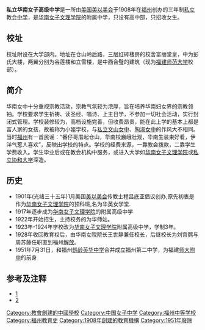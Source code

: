 '''私立华南女子高级中学'''是一所由[[美国|美国]][[美以美会|美以美会]]于1908年在[[福州|福州]]创办的三年制[[私立|私立]]教会[[中学|中学]]，是[[华南女子文理学院|华南女子文理学院]]的附属中学，只设有高中部，只招收女生。

== 校址==
校址附设在大学部内。地址在仓山岭后路，三层红砖楼房的校舍富丽堂皇，中为彭氏大楼，两翼分别为谷莲楼和立雪楼，是中西合璧的建筑（现为[[福建师范大学|福建师范大学]]校部）。

==简介==
华南女中十分重视宗教活动，宗教气氛较为浓厚，旨在培养华南妇女界的宗教领袖。学校要求学生祈祷、读圣经、唱诗、上主日学，不参加一切社会活动，实行封闭式管理。学校装修较为，高档设施完善，但收费昂贵，能在此上学的基本上都是富人家的女孩，故被称为小姐学校，与[[私立文山女中|私立文山女中]]、[[陶淑女中|陶淑女中]]的作风大不相同。当时[[福州|福州]]有一首民谣：“番仔哥厝起仓山，华南校巍峨壮观，华南生装束好看，伊洋气惹人喜欢”，反映出学校的特点。学校的经费来源，一靠教会拨款，二靠学生学费收入。学生毕业后或在教会机构中服务，或进入大学如[[华南女子文理学院|华南女子文理学院]]或[[福建基督教大学|私立协和大学]]深造。

==历史==
*1901年(光绪三十五年)1月美国[[美以美会|美以美会]]传教士程吕底亚倡议创办,原先初衷是作为[[华南女子文理学院|华南女子文理学院]]的预科班,名为华英女学堂.
*1917年逐步成为[[华南女子文理学院|华南女子文理学院]]的附属高级中学
*1922年开始招生，主持校务的为华师姑。
*1923年-1924年学校改为[[华南女子文理学院|华南女子文理学院]]附属高级中学，学制3年。
*1928年收回教育权后，由华南女院院长王世静兼任校长，后继校长为刘宫鹦与周苏藤任职直到福州[[解放|解放]]。
*1951年7月31日，和福州[[鹤龄英华中学|鹤龄英华中学]]合并成立福州第二中学，为福建[[师大附中|师大附中]]的前身

==参考及注释==
*[http://bbs.fznews.com.cn/viewthread.php?tid=45442]{{dead link|date=2018年4月 |bot=InternetArchiveBot |fix-attempted=yes }}
*[https://web.archive.org/web/20160304113707/http://www.fjsq.gov.cn/ShowText.asp?ToBook=3005&index=384&]

[[Category:教會創建的中國學校|Category:教會創建的中國學校]]
[[Category:中国女子中学|Category:中国女子中学]]
[[Category:福州中等学校|Category:福州中等学校]]
[[Category:福州教育史|Category:福州教育史]]
[[Category:1908年創建的教育機構|Category:1908年創建的教育機構]]
[[Category:1951年廢除|Category:1951年廢除]]